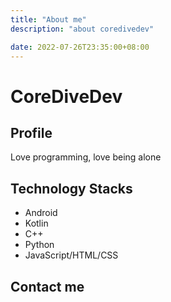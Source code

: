 ```yaml
---
title: "About me"
description: "about coredivedev"

date: 2022-07-26T23:35:00+08:00
---
```


# CoreDiveDev
## Profile
Love programming, love being alone
## Technology Stacks
- Android
- Kotlin
- C++
- Python
- JavaScript/HTML/CSS
## Contact me
<Contact Logo={QQ} content="632518410" />
<Contact Logo={Email} content="honguilee@163.com" />
<Contact Logo={Wechat} content="somepixel" />

